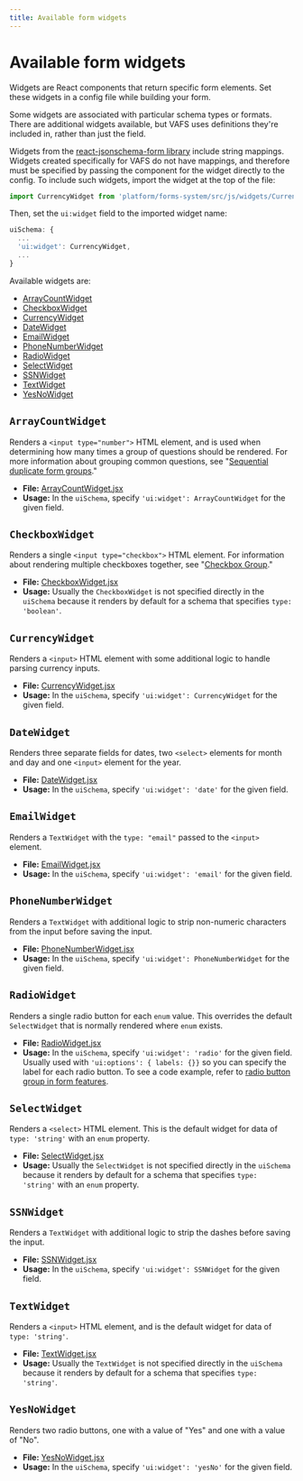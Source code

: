```yaml
---
title: Available form widgets
---
```


# Available form widgets

Widgets are React components that return specific form elements. Set these widgets in a config file while building your form.

Some widgets are associated with particular schema types or formats. There are additional widgets available, but VAFS uses definitions they're included in, rather than just the field.

Widgets from the [react-jsonschema-form library](/forms/about-the-schema-and-uischema-objects#understanding-the-uischema-object) include string mappings. Widgets created specifically for VAFS do not have mappings, and therefore must be specified by passing the component for the widget directly to the config. To include such widgets, import the widget at the top of the file:

```js
import CurrencyWidget from 'platform/forms-system/src/js/widgets/CurrencyWidget';
```

Then, set the `ui:widget` field to the imported widget name:

```js
uiSchema: {
  ...
  'ui:widget': CurrencyWidget,
  ...
}
```

Available widgets are:

- [ArrayCountWidget](#arraycountwidget)
- [CheckboxWidget](#checkboxwidget)
- [CurrencyWidget](#currencywidget)
- [DateWidget](#datewidget)
- [EmailWidget](#emailwidget)
- [PhoneNumberWidget](#phonenumberwidget)
- [RadioWidget](#radiowidget)
- [SelectWidget](#selectwidget)
- [SSNWidget](#ssnwidget)
- [TextWidget](#textwidget)
- [YesNoWidget](#yesnowidget)

## `ArrayCountWidget`

Renders a `<input type="number">` HTML element, and is used when determining how many times a group of questions should be rendered. For more information about grouping common questions, see "[Sequential duplicate form groups](/forms/available-features-and-usage-guidelines#sequential-duplicate-form-groups)."

- **File:** [ArrayCountWidget.jsx](https://github.com/department-of-veterans-affairs/vets-website/tree/master/src/platform/forms-system/src/js/widgets/ArrayCountWidget.jsx)
- **Usage:** In the `uiSchema`, specify `'ui:widget': ArrayCountWidget` for the given field.

## `CheckboxWidget`

Renders a single `<input type="checkbox">` HTML element. For information about rendering multiple checkboxes together, see "[Checkbox Group](/forms/available-features-and-usage-guidelines#checkbox-group)."

- **File:** [CheckboxWidget.jsx](https://github.com/department-of-veterans-affairs/vets-website/tree/master/src/platform/forms-system/src/js/widgets/CheckboxWidget.jsx)
- **Usage:** Usually the `CheckboxWidget` is not specified directly in the `uiSchema` because it renders by default for a schema that specifies `type: 'boolean'`.

## `CurrencyWidget`

Renders a `<input>` HTML element with some additional logic to handle parsing currency inputs.

- **File:** [CurrencyWidget.jsx](https://github.com/department-of-veterans-affairs/vets-website/tree/master/src/platform/forms-system/src/js/widgets/CurrencyWidget.jsx)
- **Usage:** In the `uiSchema`, specify `'ui:widget': CurrencyWidget` for the given field.

## `DateWidget`

Renders three separate fields for dates, two `<select>` elements for month and day and one `<input>` element for the year.

- **File:** [DateWidget.jsx](https://github.com/department-of-veterans-affairs/vets-website/tree/master/src/platform/forms-system/src/js/widgets/DateWidget.jsx)
- **Usage:** In the `uiSchema`, specify `'ui:widget': 'date'` for the given field.

## `EmailWidget`

Renders a `TextWidget` with the `type: "email"` passed to the `<input>` element.

- **File:** [EmailWidget.jsx](https://github.com/department-of-veterans-affairs/vets-website/tree/master/src/platform/forms-system/src/js/widgets/EmailWidget.jsx)
- **Usage:** In the `uiSchema`, specify `'ui:widget': 'email'` for the given field.

## `PhoneNumberWidget`

Renders a `TextWidget` with additional logic to strip non-numeric characters from the input before saving the input.

- **File:** [PhoneNumberWidget.jsx](https://github.com/department-of-veterans-affairs/vets-website/tree/master/src/platform/forms-system/src/js/widgets/PhoneNumberWidget.jsx)
- **Usage:** In the `uiSchema`, specify `'ui:widget': PhoneNumberWidget` for the given field.

## `RadioWidget`

Renders a single radio button for each `enum` value. This overrides the default `SelectWidget` that is normally rendered where `enum` exists.

- **File:** [RadioWidget.jsx](https://github.com/department-of-veterans-affairs/vets-website/tree/master/src/platform/forms-system/src/js/widgets/RadioWidget.jsx)
- **Usage:** In the `uiSchema`, specify `'ui:widget': 'radio'` for the given field. Usually used with `'ui:options': { labels: {}}` so you can specify the label for each radio button. To see a code example, refer to [radio button group in form features](/forms/available-features-and-usage-guidelines#radio-button-group).

## `SelectWidget`

Renders a `<select>` HTML element. This is the default widget for data of `type: 'string'` with an `enum` property.

- **File:** [SelectWidget.jsx](https://github.com/department-of-veterans-affairs/vets-website/tree/master/src/platform/forms-system/src/js/widgets/SelectWidget.jsx)
- **Usage:** Usually the `SelectWidget` is not specified directly in the `uiSchema` because it renders by default for a schema that specifies `type: 'string'` with an `enum` property.

## `SSNWidget`

Renders a `TextWidget` with additional logic to strip the dashes before saving the input.

- **File:** [SSNWidget.jsx](https://github.com/department-of-veterans-affairs/vets-website/tree/master/src/platform/forms-system/src/js/widgets/SSNWidget.jsx)
- **Usage:** In the `uiSchema`, specify `'ui:widget': SSNWidget` for the given field.

## `TextWidget`

Renders a `<input>` HTML element, and is the default widget for data of `type: 'string'`.

- **File:** [TextWidget.jsx](https://github.com/department-of-veterans-affairs/vets-website/tree/master/src/platform/forms-system/src/js/widgets/TextWidget.jsx)
- **Usage:** Usually the `TextWidget` is not specified directly in the `uiSchema` because it renders by default for a schema that specifies `type: 'string'`.

## `YesNoWidget`

Renders two radio buttons, one with a value of "Yes" and one with a value of "No".

- **File:** [YesNoWidget.jsx](https://github.com/department-of-veterans-affairs/vets-website/tree/master/src/platform/forms-system/src/js/widgets/YesNoWidget.jsx)
- **Usage:** In the `uiSchema`, specify `'ui:widget': 'yesNo'` for the given field.

